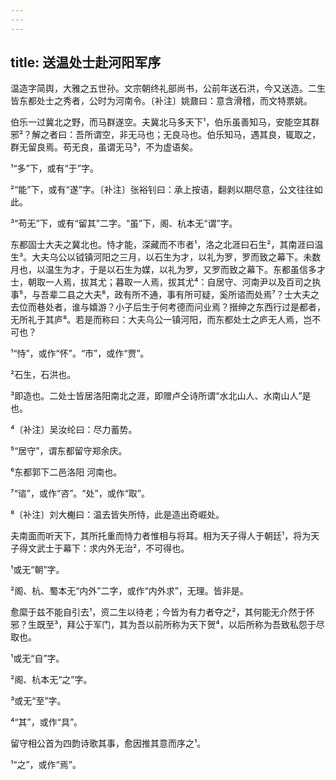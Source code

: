 ```yaml
---
---
---
```

title: 送温处士赴河阳军序
---







温造字简舆，大雅之五世孙。文宗朝终礼部尚书，公前年送石洪，今又送造。二生皆东都处士之秀者，公时为河南令。〔补注〕姚鼐曰：意含滑稽，而文特票姚。

伯乐一过冀北之野，而马群遂空。夫冀北马多天下¹，伯乐虽善知马，安能空其群邪²？解之者曰：吾所谓空，非无马也；无良马也。伯乐知马，遇其良，辄取之，群无留良焉。苟无良，虽谓无马³，不为虚语矣。

¹“多”下，或有“于”字。

²“能”下，或有“遂”字。〔补注〕张裕钊曰：承上按语，翻剥以期尽意，公文往往如此。

³“苟无”下，或有“留其”二字。“虽”下，阁、杭本无“谓”字。

东都固士大夫之冀北也。恃才能，深藏而不市者¹，洛之北涯曰石生²，其南涯曰温生³。大夫乌公以钺镇河阳之三月，以石生为才，以礼为罗，罗而致之幕下。未数月也，以温生为才，于是以石生为媒，以礼为罗，又罗而致之幕下。东都虽信多才士，朝取一人焉，拔其尤；暮取一人焉，拔其尤⁴：自居守、河南尹以及百司之执事⁵，与吾辈二县之大夫⁶，政有所不通，事有所可疑，奚所谘而处焉⁷？士大夫之去位而巷处者，谁与嬉游？小子后生于何考德而问业焉？搢绅之东西行过是都者，无所礼于其庐⁸。若是而称曰：大夫乌公一镇河阳，而东都处士之庐无人焉，岂不可也？

¹“恃”，或作“怀”。“市”，或作“贾”。

²石生，石洪也。

³即造也。二处士皆居洛阳南北之涯，即赠卢仝诗所谓“水北山人、水南山人”是也。

⁴〔补注〕吴汝纶曰：尽力蓄势。

⁵“居守”，谓东都留守郑余庆。

⁶东都郭下二邑洛阳 河南也。

⁷“谘”，或作“咨”。“处”，或作“取”。

⁸〔补注〕刘大櫆曰：温去皆失所恃，此是造出奇崛处。

夫南面而听天下，其所托重而恃力者惟相与将耳。相为天子得人于朝廷¹，将为天子得文武士于幕下：求内外无治²，不可得也。

¹或无“朝”字。

²阁、杭、蜀本无“内外”二字，或作“内外求”，无理。皆非是。

愈縻于兹不能自引去¹，资二生以待老；今皆为有力者夺之²，其何能无介然于怀邪？生既至³，拜公于军门，其为吾以前所称为天下贺⁴，以后所称为吾致私怨于尽取也。

¹或无“自”字。

²阁、杭本无“之”字。

³或无“至”字。

⁴“其”，或作“具”。

留守相公首为四韵诗歌其事，愈因推其意而序之¹。

¹“之”，或作“焉”。